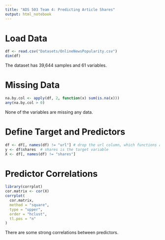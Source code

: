 ```yaml
---
title: "ADS 503 Team 4: Predicting Article Shares"
output: html_notebook
---
```


# Load Data
```r
df <- read.csv("Datasets/OnlineNewsPopularity.csv")
dim(df)
```
The dataset has 39,644 samples and 61 variables. 

# Missing Data
```r
na.by.col <- apply(df, 2, function(x) sum(is.na(x)))
any(na.by.col > 0)
```
None of the variables are missing any data. 

# Define Target and Predictors
```r
df <- df[, names(df) != "url"] # drop the url column, which functions as a sample ID
y <- df$shares  # shares is the target variable 
X <- df[, names(df) != "shares"]
```

# Predictor Correlations
```r
library(corrplot)
cor.matrix <- cor(X)
corrplot(
  cor.matrix, 
  method = "square", 
  type = "upper", 
  order = "hclust",
  tl.pos = "n"
)
```

There are some strong correlations between predictors. 








